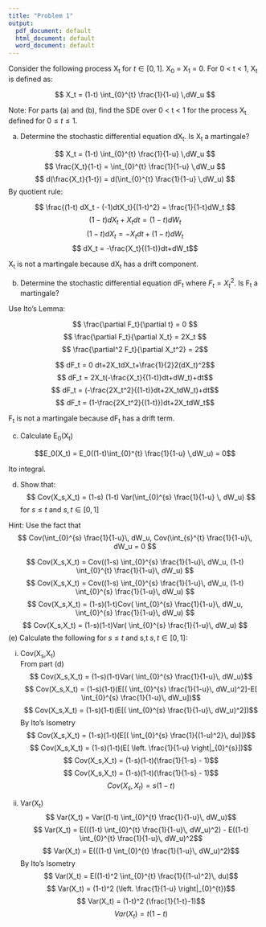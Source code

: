 ```yaml
---
title: "Problem 1"
output:
  pdf_document: default
  html_document: default
  word_document: default
---
```


Consider the following process X~t~ for $t \in [0, 1]$. X~0~ = X~1~ = 0.
For 0 < t < 1, X~t~ is defined as:

$$ X_t = (1-t)   \int_{0}^{t} \frac{1}{1-u} \,dW_u $$

Note: For parts (a) and (b), find the SDE over 0 < t < 1 for the process X~t~ defined for $0 \le t \le 1$.

(a) Determine the stochastic differential equation dX~t~. Is X~t~ a martingale?

$$ X_t = (1-t)   \int_{0}^{t} \frac{1}{1-u} \,dW_u $$
$$ \frac{X_t}{1-t} = \int_{0}^{t} \frac{1}{1-u} \,dW_u $$
$$ d(\frac{X_t}{1-t}) = d(\int_{0}^{t} \frac{1}{1-u} \,dW_u) $$
By quotient rule: 

$$ \frac{(1-t) dX_t - (-1)dtX_t}{(1-t)^2} = \frac{1}{1-t}dW_t $$
$$ (1-t) dX_t + X_t dt = (1-t) dW_t$$
$$ (1-t)dX_t = -X_t dt + (1-t) dW_t $$
$$ dX_t = -\frac{X_t}{(1-t)}dt+dW_t$$

X~t~ is not a martingale because dX~t~ has a drift component. 

(b) Determine the stochastic differential equation dF~t~ where $F_t = X_t^2$. Is F~t~ a martingale?

Use Ito's Lemma:

$$ \frac{\partial F_t}{\partial t} = 0 $$
$$ \frac{\partial F_t}{\partial X_t} = 2X_t $$
$$ \frac{\partial^2 F_t}{\partial X_t^2} = 2$$

$$ dF_t = 0 dt+2X_tdX_t+\frac{1}{2}2(dX_t)^2$$
$$ dF_t = 2X_t(-\frac{X_t}{(1-t)}dt+dW_t)+dt$$
$$ dF_t = (-\frac{2X_t^2}{(1-t)}dt+2X_tdW_t)+dt$$
$$ dF_t = (1-\frac{2X_t^2}{(1-t)})dt+2X_tdW_t$$

F~t~ is not a martingale because dF~t~ has a drift term. 

(c) Calculate E~0~(X~t~)

$$E_0(X_t) = E_0((1-t)\int_{0}^{t} \frac{1}{1-u} \,dW_u) = 0$$

Ito integral.

(d) Show that:
$$ Cov(X_s,X_t) = (1-s) (1-t) Var(\int_{0}^{s} \frac{1}{1-u} \, dW_u) $$
for $s \le t$ and $s, t  \in [0,1]$

Hint: Use the fact that $$ Cov(\int_{0}^{s} \frac{1}{1-u}\, dW_u, Cov(\int_{s}^{t} \frac{1}{1-u}\, dW_u = 0 $$

$$ Cov(X_s,X_t) = Cov((1-s) \int_{0}^{s} \frac{1}{1-u}\, dW_u, (1-t) \int_{0}^{t} \frac{1}{1-u}\, dW_u) $$
$$ Cov(X_s,X_t) = Cov((1-s) \int_{0}^{s} \frac{1}{1-u}\, dW_u, (1-t) \int_{0}^{s} \frac{1}{1-u}\, dW_u) $$
$$ Cov(X_s,X_t) = (1-s)(1-t)Cov( \int_{0}^{s} \frac{1}{1-u}\, dW_u, \int_{0}^{s} \frac{1}{1-u}\, dW_u) $$
$$ Cov(X_s,X_t) = (1-s)(1-t)Var( \int_{0}^{s} \frac{1}{1-u}\, dW_u) $$
(e) Calculate the following for $s \le t$ and s,t $s, t  \in [0,1]$:  

\setlength{\leftskip}{3cm}
(i) Cov(X~s~,X~t~)   
From part (d)
$$ Cov(X_s,X_t) = (1-s)(1-t)Var( \int_{0}^{s} \frac{1}{1-u}\, dW_u)$$
$$ Cov(X_s,X_t) = (1-s)(1-t)(E[( \int_{0}^{s} \frac{1}{1-u}\, dW_u)^2]-E[ \int_{0}^{s} \frac{1}{1-u}\, dW_u])$$
$$ Cov(X_s,X_t) = (1-s)(1-t)(E[( \int_{0}^{s} \frac{1}{1-u}\, dW_u)^2])$$
By Ito's Isometry
$$ Cov(X_s,X_t) = (1-s)(1-t)(E[( \int_{0}^{s} \frac{1}{(1-u)^2}\, du)])$$
$$ Cov(X_s,X_t) = (1-s)(1-t)(E[ \left. \frac{1}{1-u} \right|_{0}^{s}])$$
$$ Cov(X_s,X_t) = (1-s)(1-t)(\frac{1}{1-s} - 1)$$
$$ Cov(X_s,X_t) = (1-s)(1-t)(\frac{1}{1-s} - 1)$$
$$ Cov(X_s,X_t) = s(1-t)$$

(ii) Var(X~t~)
$$ Var(X_t) = Var((1-t) \int_{0}^{t} \frac{1}{1-u}\, dW_u)$$
$$ Var(X_t) = E(((1-t) \int_{0}^{t} \frac{1}{1-u}\, dW_u)^2) - E((1-t) \int_{0}^{t} \frac{1}{1-u}\, dW_u)^2$$
$$ Var(X_t) = E(((1-t) \int_{0}^{t} \frac{1}{1-u}\, dW_u)^2)$$
By Ito's Isometry
$$ Var(X_t) = E((1-t)^2 \int_{0}^{t} \frac{1}{(1-u)^2}\, du)$$
$$ Var(X_t) = (1-t)^2 (\left. \frac{1}{1-u} \right|_{0}^{t})$$
$$ Var(X_t) = (1-t)^2 (\frac{1}{1-t}-1)$$
$$ Var(X_t) = t(1-t)$$
\setlength{\leftskip}{0pt}